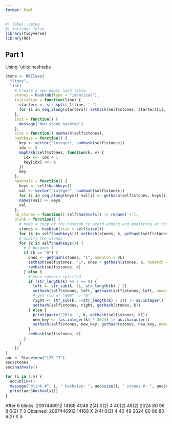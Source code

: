 ```yaml
---
format: html
---
```


```r
#| label: setup
#| include: false
library(tidyverse)
library(R6)
```


## Part 1

Using `utils::hashtabs

```r

Stone <- R6Class(
  "Stone",
  list(
    # Create a new empty hash table.
    stones = hashtab(type = "identical"),
    initialize = function(line) {
      starters <- str_split_1(line, ' ')
      for (i in seq_along(starters)) sethash(self$stones, starters[i], 1L)
    },
    init = function() {
      message("New stone hashtab")
    },
    size = function() numhash(self$stones),
    hashkeys = function() {
      key <- vector("integer", numhash(self$stones))
      idx <- 0
      maphash(self$stones, function(k, v) { 
        idx <<- idx + 1
        key[idx] <<- k
      })
      key
    },
    hashvals = function() {
      keys <- self$hashkeys()
      val <- vector("integer", numhash(self$stones))
      for (i in seq_along(keys)) val[i] <- gethash(self$stones, keys[i])
      names(val) <- keys
      val
    },
    nb_stones = function() self$hashvals() |> reduce(`+`),
    blink = function() {
      # make a copy of the hashtab to avoid adding and modifying at the same time
      stones <- hashtab(size = self$size())
      for (k in self$hashkeys()) sethash(stones, k, gethash(self$stones, k))
      # modify the stones
      for (k in self$hashkeys()) {
        # 0 becomes 1
        if (k == "0") {
          ones <- gethash(stones, "1", nomatch = 0L) 
          sethash(self$stones, "1", ones + gethash(stones, k, nomatch = 0L))
          remhash(self$stones, k)
        } else {
          # even numbers splitted
          if (str_length(k) %% 2 == 0) {
            left <- str_sub(k, 1L, str_length(k) / 2)
            sethash(self$stones, left, gethash(self$stones, left, nomatch = 0L) + 1L)
            # get rid of "000" -> "0"
            right <- str_sub(k, -(str_length(k) / 2)) |> as.integer() |> as.character()
            sethash(self$stones, right, gethash(stones, k))
          } else {
            print(paste("2024: ", k, gethash(self$stones, k)))
            new_key <- (as.integer(k) * 2024) |> as.character()
            sethash(self$stones, new_key, gethash(stones, new_key, nomatch = 0L) + gethash(self$stones, k))
          }
          remhash(self$stones, k)
        }
      }
    })
)
aoc <- Stone$new("125 17")
aoc$stones
aoc$hashvals()

for (i in 1:6) {
  aoc$blink()
  message("blink #", i, " hashsize: ", aoc$size(), " stones #: ", aoc$nb_stones())
  print(aoc$hashvals())
}
```

After 6 blinks:
2097446912     14168    4048   2(4)  0(2)   4   40(2)   48(2)   2024   80      96  8   6(2)   7       3 
Obtained:
2097446912     14168    X      2(4)  0(2)   4   40      48      2024   80      96  80  6(2)   X       3 

